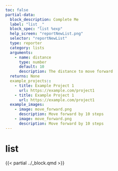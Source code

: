 ```yaml
---
toc: false
partial-data:
  block_description: Complete Me
  label: "list _"
  block_spec: "list %exp"
  help_screen: "reportNewList.png"
  selector: "reportNewList"
  type: reporter
  category: lists
  arguments:
    - name: distance
      type: number
      default: 10
      description: The distance to move forward
  returns: None
  example_projects::
    - title: Example Project 1
      url: https://example.com/project1
    - title: Example Project 1
      url: https://example.com/project1
  example_images:
    - image: move_forward.png
      description: Move forward by 10 steps
    - image: move_forward.png
      description: Move forward by 10 steps
---
```


# list {.unnumbered}

{{< partial ../_block.qmd >}}

